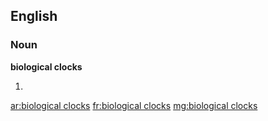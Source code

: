 ==English==

===Noun===
'''biological clocks''' {{p}}

# {{plural of|biological clock#Noun|biological clock}}

[[ar:biological clocks]]
[[fr:biological clocks]]
[[mg:biological clocks]]